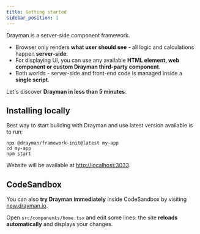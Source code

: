 ```yaml
---
title: Getting started
sidebar_position: 1
---
```


Drayman is a server-side component framework.

- Browser only renders **what user should see** - all logic and calculations happen **server-side**.
- For displaying UI, you can use any available **HTML element, web component or custom Drayman third-party component**.
- Both worlds - server-side and front-end code is managed inside a **single script**.

Let's discover **Drayman in less than 5 minutes**.

<!-- Drayman is

## Prerequisites
These docs assume that you are familiar with such things as:
* [Node.js](https://nodejs.org/en/)
* [TypeScript](https://www.typescriptlang.org/)
* [JSX](https://reactjs.org/docs/jsx-in-depth.html) -->

## Installing locally

Best way to start building with Drayman and use latest version available is to run:

```shell
npx @drayman/framework-init@latest my-app
cd my-app
npm start
```

Website will be available at [http://localhost:3033](http://localhost:3033).

## CodeSandbox

You can also **try Drayman immediately** inside CodeSandbox by visiting [new.drayman.io](http://new.drayman.io).

Open `src/components/home.tsx` and edit some lines: the site **reloads automatically** and displays your changes.
